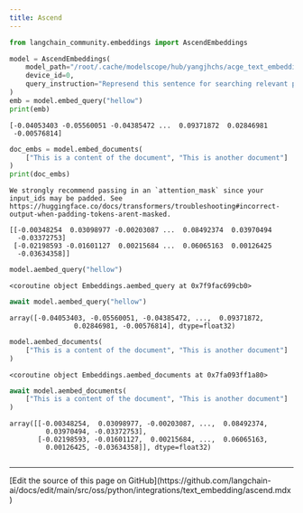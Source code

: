 ```yaml
---
title: Ascend
---
```


```python
from langchain_community.embeddings import AscendEmbeddings

model = AscendEmbeddings(
    model_path="/root/.cache/modelscope/hub/yangjhchs/acge_text_embedding",
    device_id=0,
    query_instruction="Represend this sentence for searching relevant passages: ",
)
emb = model.embed_query("hellow")
print(emb)
```

```output
[-0.04053403 -0.05560051 -0.04385472 ...  0.09371872  0.02846981
 -0.00576814]
```

```python
doc_embs = model.embed_documents(
    ["This is a content of the document", "This is another document"]
)
print(doc_embs)
```

```output
We strongly recommend passing in an `attention_mask` since your input_ids may be padded. See https://huggingface.co/docs/transformers/troubleshooting#incorrect-output-when-padding-tokens-arent-masked.
```
```output
[[-0.00348254  0.03098977 -0.00203087 ...  0.08492374  0.03970494
  -0.03372753]
 [-0.02198593 -0.01601127  0.00215684 ...  0.06065163  0.00126425
  -0.03634358]]
```

```python
model.aembed_query("hellow")
```

```output
<coroutine object Embeddings.aembed_query at 0x7f9fac699cb0>
```

```python
await model.aembed_query("hellow")
```

```output
array([-0.04053403, -0.05560051, -0.04385472, ...,  0.09371872,
                0.02846981, -0.00576814], dtype=float32)
```

```python
model.aembed_documents(
    ["This is a content of the document", "This is another document"]
)
```

```output
<coroutine object Embeddings.aembed_documents at 0x7fa093ff1a80>
```

```python
await model.aembed_documents(
    ["This is a content of the document", "This is another document"]
)
```

```output
array([[-0.00348254,  0.03098977, -0.00203087, ...,  0.08492374,
         0.03970494, -0.03372753],
       [-0.02198593, -0.01601127,  0.00215684, ...,  0.06065163,
         0.00126425, -0.03634358]], dtype=float32)
```

```python

```

---

<Callout icon="pen-to-square" iconType="regular">
  [Edit the source of this page on GitHub](https://github.com/langchain-ai/docs/edit/main/src/oss/python/integrations/text_embedding/ascend.mdx)
</Callout>
